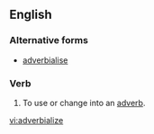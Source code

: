 ==English==

===Alternative forms===
* [[adverbialise]]

===Verb===
{{en-verb|adverbializes|adverbializing|adverbialized|adverbialized}}

# {{jocular}} To use or change into an [[adverb]].

[[vi:adverbialize]]
